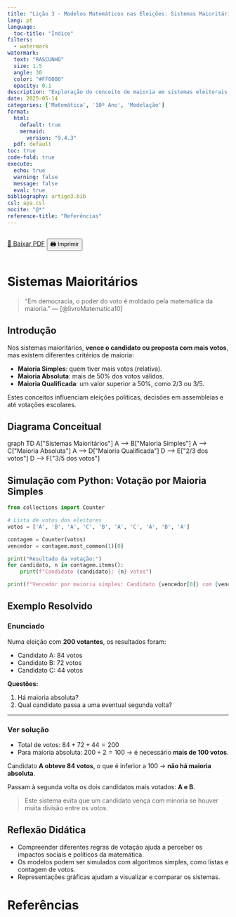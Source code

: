 ```yaml
---
title: "Lição 3 - Modelos Matemáticos nas Eleições: Sistemas Maioritários"
lang: pt
language:
  toc-title: "Índice"
filters:
  - watermark
watermark:
  text: "RASCUNHO"
  size: 1.5
  angle: 30
  color: "#FF0000"
  opacity: 0.1
description: "Exploração do conceito de maioria em sistemas eleitorais, com destaque para maioria simples e absoluta, através de diagramas, exemplos e simulação computacional."
date: 2025-05-14
categories: ['Matemática', '10º Ano', 'Modelação']
format:
  html:
    default: true
    mermaid:
      version: "9.4.3"
  pdf: default
toc: true
code-fold: true
execute:
  echo: true
  warning: false
  message: false
  eval: true
bibliography: artigo3.bib
csl: apa.csl
nocite: "@*"
reference-title: "Referências"
---
```


::: {.content-visible when-format="html"}
<div style="display: flex; gap: 1rem; margin-bottom: 1rem;">
  <a href="./index.pdf" target="_blank" class="btn btn-primary">📄 Baixar PDF</a>
  <button onclick="window.print()" class="btn btn-outline-secondary">🖨️ Imprimir</button>
</div>
:::

<div style="margin-top: 2rem;"></div>

# Sistemas Maioritários

> "Em democracia, o poder do voto é moldado pela matemática da maioria." — [@livroMatematica10]

## Introdução

Nos sistemas maioritários, **vence o candidato ou proposta com mais votos**, mas existem diferentes critérios de maioria:

- **Maioria Simples**: quem tiver mais votos (relativa).
- **Maioria Absoluta**: mais de 50% dos votos válidos.
- **Maioria Qualificada**: um valor superior a 50%, como 2/3 ou 3/5.

Estes conceitos influenciam eleições políticas, decisões em assembleias e até votações escolares.

## Diagrama Conceitual

::: {.content-visible when-format="html"}

```{=html}
<div class="mermaid">
graph TD
  A["Sistemas Maioritários"]
  A --> B["Maioria Simples"]
  A --> C["Maioria Absoluta"]
  A --> D["Maioria Qualificada"]
  D --> E["2/3 dos votos"]
  D --> F["3/5 dos votos"]
</div>

<script src="https://cdn.jsdelivr.net/npm/mermaid@9.4.3/dist/mermaid.min.js"></script>
<script>
  mermaid.initialize({ startOnLoad: true });
</script>

```
:::

::: {.content-visible when-format="pdf"}
```{=latex}
\begin{center}
\includegraphics[width=0.9\linewidth]{diagrama.png}
\end{center}
```
:::

## Simulação com Python: Votação por Maioria Simples

```python
from collections import Counter

# Lista de votos dos eleitores
votos = ['A', 'B', 'A', 'C', 'B', 'A', 'C', 'A', 'B', 'A']

contagem = Counter(votos)
vencedor = contagem.most_common(1)[0]

print("Resultado da votação:")
for candidato, n in contagem.items():
    print(f"Candidato {candidato}: {n} votos")

print(f"Vencedor por maioria simples: Candidato {vencedor[0]} com {vencedor[1]} votos.")
```

## Exemplo Resolvido

### Enunciado

Numa eleição com **200 votantes**, os resultados foram:

- Candidato A: 84 votos  
- Candidato B: 72 votos  
- Candidato C: 44 votos  

**Questões:**

1. Há maioria absoluta?  
2. Qual candidato passa a uma eventual segunda volta?

---

::: {.callout-note collapse=true}
###  Ver solução

- Total de votos: $84 + 72 + 44 = 200$  
- Para maioria absoluta: $200 \div 2 = 100$ → é necessário **mais de 100 votos**.

Candidato **A obteve 84 votos**, o que é inferior a 100 → **não há maioria absoluta**.

Passam à segunda volta os dois candidatos mais votados: **A e B**.

>  Este sistema evita que um candidato vença com minoria se houver muita divisão entre os votos.
:::

## Reflexão Didática

- Compreender diferentes regras de votação ajuda a perceber os impactos sociais e políticos da matemática.
- Os modelos podem ser simulados com algoritmos simples, como listas e contagem de votos.
- Representações gráficas ajudam a visualizar e comparar os sistemas.

# Referências {.unnumbered}
